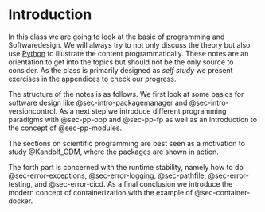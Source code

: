 # Introduction {.unnumbered}

In this class we are going to look at the basic of programming and Softwaredesign. We will always try to not only discuss the theory but also use [Python](https://www.python.org/) to illustrate the content programmatically.
These notes are an orientation to get into the topics but should not be the only source to consider. 
As the class is primarily designed as _self study_  we present exercises in the appendices to check our progress. 

The structure of the notes is as follows.
We first look at some basics for software design like @sec-intro-packagemanager and @sec-intro-versioncontrol. 
As a next step we introduce different programming paradigms with @sec-pp-oop and @sec-pp-fp as well as an introduction to the concept of @sec-pp-modules.

The sections on scientific programming are best seen as a motivation to study @Kandolf_GDM, where the packages are shown in action.

The forth part is concerned with the runtime stability, namely how to do @sec-error-exceptions, @sec-error-logging, @sec-pathfile, @sec-error-testing, and @sec-error-cicd.
As a final conclusion we introduce the modern concept of containerization with the example of @sec-container-docker. 